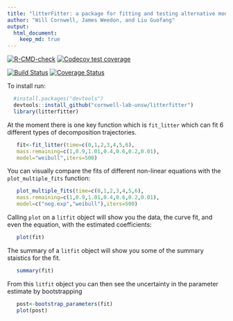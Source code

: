 ```yaml
---
title: "litterFitter: a package for fitting and testing alternative models for single cohort litter decomposition data"
author: "Will Cornwell, James Weedon, and Liu Guofang"
output: 
  html_document:
    keep_md: true
---
```


<!-- badges: start -->
[![R-CMD-check](https://github.com/cornwell-lab-unsw/litterfitter/actions/workflows/R-CMD-check.yaml/badge.svg)](https://github.com/cornwell-lab-unsw/litterfitter/actions/workflows/R-CMD-check.yaml)
[![Codecov test coverage](https://codecov.io/gh/cornwell-lab-unsw/litterfitter/branch/master/graph/badge.svg)](https://app.codecov.io/gh/cornwell-lab-unsw/litterfitter?branch=master)
<!-- badges: end -->



[![Build Status](https://travis-ci.org/cornwell-lab-unsw/litterfitter.svg?branch=master)](https://travis-ci.org/cornwell-lab-unsw/litterfitter) [![Coverage Status](https://coveralls.io/repos/cornwell-lab-unsw/litterfitter/badge.svg?branch=master&service=github)](https://coveralls.io/github/cornwell-lab-unsw/litterfitter?branch=master)

To install run:

```R
  #install.packages("devtools")
  devtools::install_github("cornwell-lab-unsw/litterfitter")
  library(litterfitter)
```
At the moment there is one key function which is `fit_litter` which can fit 6 different types of decomposition trajectories.  

```R
   fit<-fit_litter(time=c(0,1,2,3,4,5,6),
   mass.remaining=c(1,0.9,1.01,0.4,0.6,0.2,0.01),
   model="weibull",iters=500)
```

You can visually compare the fits of different non-linear equations with the `plot_multiple_fits` function:

```R
   plot_multiple_fits(time=c(0,1,2,3,4,5,6),
   mass.remaining=c(1,0.9,1.01,0.4,0.6,0.2,0.01),
   model=c("neg.exp","weibull"),iters=500)
```

Calling `plot` on a `litfit` object will show you the data, the curve fit, and even the equation, with the estimated coefficients:

```R
   plot(fit)
```

The summary of a `litfit` object will show you some of the summary staistics for the fit.

```R
   summary(fit)
```

From this `litfit` object you can then see the uncertainty in the parameter estimate by bootstrapping

```R
   post<-bootstrap_parameters(fit)
   plot(post)
```



